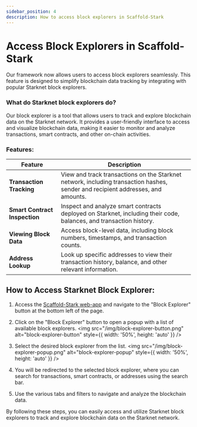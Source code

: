 ```yaml
---
sidebar_position: 4
description: How to access block explorers in Scaffold-Stark
---
```


# Access Block Explorers in Scaffold-Stark

Our framework now allows users to access block explorers seamlessly. This feature is designed to simplify blockchain data tracking by integrating with popular Starknet block explorers.


### What do Starknet block explorers do?  

Our block explorer is a tool that allows users to track and explore blockchain data on the Starknet network. It provides a user-friendly interface to access and visualize blockchain data, making it easier to monitor and analyze transactions, smart contracts, and other on-chain activities.

### Features:

| Feature                       | Description                                                                                                                      |
|-------------------------------|----------------------------------------------------------------------------------------------------------------------------------|
| **Transaction Tracking**      | View and track transactions on the Starknet network, including transaction hashes, sender and recipient addresses, and amounts. |
| **Smart Contract Inspection**  | Inspect and analyze smart contracts deployed on Starknet, including their code, balances, and transaction history.                |
| **Viewing Block Data**        | Access block-level data, including block numbers, timestamps, and transaction counts.                                           |
| **Address Lookup**            | Look up specific addresses to view their transaction history, balance, and other relevant information.                           |
## How to Access Starknet Block Explorer:

1. Access the  [Scaffold-Stark web-app](https://scaffold-stark-demo.vercel.app/) and navigate to the "Block Explorer" button at the bottom left of the page.
2. Click on the "Block Explorer" button to open a popup with a list of available block explorers. 
<img src="/img/block-explorer-button.png" alt="block-explorer-button" style={{ width: '50%', height: 'auto' }} />

3. Select the desired block explorer from the list. 
<img src="/img/block-explorer-popup.png" alt="block-explorer-popup" style={{ width: '50%', height: 'auto' }} />
4. You will be redirected to the selected block explorer, where you can search for transactions, smart contracts, or addresses using the search bar.
5. Use the various tabs and filters to navigate and analyze the blockchain data.

By following these steps, you can easily access and utilize Starknet block explorers to track and explore blockchain data on the Starknet network.